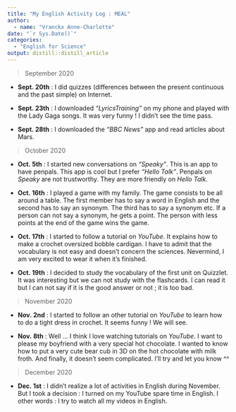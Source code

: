 ```yaml
---
title: "My English Activity Log : MEAL"
author:
  - name: "Vranckx Anne-Charlotte" 
date: "`r Sys.Date()`"
categories:
  - "English for Science"
output: distill::distill_article
---
```


> September 2020

- **Sept. 20th** : I did quizzes (differences between the present continuous and the past simple) on Internet.

- **Sept. 23th** : I downloaded *"LyricsTraining"* on my phone and played with the Lady Gaga songs. It was very funny ! I didn't see the time pass.

- **Sept. 28th** : I downloaded the *"BBC News"* app and read articles about Mars.

> October 2020

- **Oct. 5th** : I started new conversations on *"Speaky"*. This is an app to have penpals. This app is cool but I prefer *"Hello Talk"*. Penpals on *Speaky* are not trustworthy. They are more friendly on *Hello Talk*.

- **Oct. 16th** : I played a game with my family. The game consists to be all around a table. The first member has to say a word in English and the second has to say an synonym. The third has to say a synonym etc. If a person can not say a synonym, he gets a point. The person with less points at the end of the game wins the game.

- **Oct. 17th** : I started to follow a tutorial on *YouTube*. It explains how to make a crochet oversized bobble cardigan. I have to admit that the vocabulary is not easy and doesn't concern the sciences. Nevermind, I am very excited to wear it when it's finished.

- **Oct. 19th** : I decided to study the vocabulary of the first unit on Quizzlet. It was interesting but we can not study with the flashcards. I can read it but I can not say if it is the good answer or not ; it is too bad.

> November 2020

- **Nov. 2nd** : I started to follow an other tutorial on *YouTube* to learn how to do a tight dress in crochet. It seems funny ! We will see.

- **Nov. 8th** : Well ... I think I love watching tutorials on *YouTube*. I want to please my boyfriend with a very special hot chocolate. I wanted to know how to put a very cute bear cub in 3D on the hot chocolate with milk froth. And finally, it doesn't seem complicated. I'll try and let you know ^^

> December 2020

- **Dec. 1st** : I didn't realize a lot of activities in English during November. But I took a decision : I turned on my YouTube spare time in English. I other words : I try to watch all my videos in English. 
